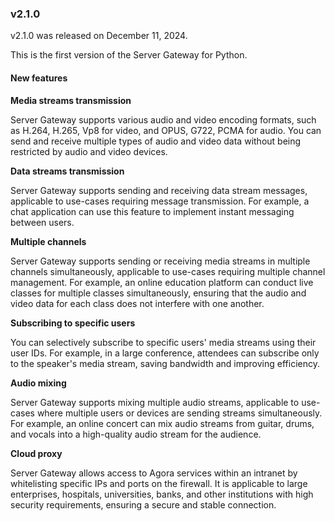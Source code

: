 <PlatformWrapper platform="python">

### v2.1.0

v2.1.0 was released on December 11, 2024.

This is the first version of the Server Gateway for Python.

#### New features

**Media streams transmission**

Server Gateway supports various audio and video encoding formats, such as H.264, H.265, Vp8 for video, and OPUS, G722, PCMA for audio. You can send and receive multiple types of audio and video data without being restricted by audio and video devices.

**Data streams transmission**

Server Gateway supports sending and receiving data stream messages, applicable to use-cases requiring message transmission. For example, a chat application can use this feature to implement instant messaging between users.

**Multiple channels**

Server Gateway supports sending or receiving media streams in multiple channels simultaneously, applicable to use-cases requiring multiple channel management. For example, an online education platform can conduct live classes for multiple classes simultaneously, ensuring that the audio and video data for each class does not interfere with one another.

**Subscribing to specific users**

You can selectively subscribe to specific users' media streams using their user IDs. For example, in a large conference, attendees can subscribe only to the speaker's media stream, saving bandwidth and improving efficiency.

**Audio mixing**

Server Gateway supports mixing multiple audio streams, applicable to use-cases where multiple users or devices are sending streams simultaneously. For example, an online concert can mix audio streams from guitar, drums, and vocals into a high-quality audio stream for the audience.

**Cloud proxy**

Server Gateway allows access to Agora services within an intranet by whitelisting specific IPs and ports on the firewall. It is applicable to large enterprises, hospitals, universities, banks, and other institutions with high security requirements, ensuring a secure and stable connection.

</PlatformWrapper>